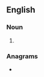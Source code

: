 ==English==

===Noun===
{{head|en|noun plural form}}

# {{plural of|saucer|lang=en}}

===Anagrams===
* {{anagrams|en|causers|cesuras|sucrase}}